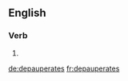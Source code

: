 ==English==

===Verb===
{{head|en|verb form}}

# {{en-third-person singular of|depauperate}}

[[de:depauperates]]
[[fr:depauperates]]
